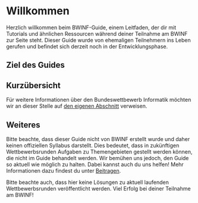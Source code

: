 
# Willkommen
Herzlich willkommen beim BWINF-Guide, einem Leitfaden, der dir mit Tutorials und ähnlichen Ressourcen während deiner Teilnahme am BWINF zur Seite steht. Dieser Guide wurde von ehemaligen Teilnehmern ins Leben gerufen und befindet sich derzeit noch in der Entwicklungsphase.

## Ziel des Guides
<IncompleteSection />

## Kurzübersicht
Für weitere Informationen über den Bundeswettbewerb Informatik möchten wir an dieser Stelle auf [den eigenen Abschnitt](general/der-bundeswettbewerb) verweisen.
<IncompleteSection />

## Weiteres
Bitte beachte, dass dieser Guide nicht von BWINF erstellt wurde und daher keinen offiziellen Syllabus darstellt. Dies bedeutet, dass in zukünftigen Wettbewerbsrunden Aufgaben zu Themengebieten gestellt werden können, die nicht im Guide behandelt werden. Wir bemühen uns jedoch, den Guide so aktuell wie möglich zu halten. Dabei kannst auch du uns helfen! Mehr Informationen dazu findest du unter [Beitragen](general/contribution). 

Bitte beachte auch, dass hier keine Lösungen zu aktuell laufenden Wettbewerbsrunden veröffentlicht werden. Viel Erfolg bei deiner Teilnahme am BWINF!
<IncompletePage />

